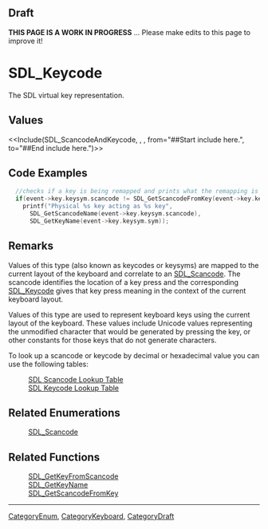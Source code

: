 == Draft ==

'''THIS PAGE IS A WORK IN PROGRESS''' ... Please make edits to this page to improve it!


= SDL_Keycode =
The SDL virtual key representation.


== Values ==
<<Include(SDL_ScancodeAndKeycode, , , from="##Start include here.", to="##End include here.")>>

== Code Examples ==
<syntaxhighlight lang='c++'>
  //checks if a key is being remapped and prints what the remapping is
  if(event->key.keysym.scancode != SDL_GetScancodeFromKey(event->key.keysym.sym))
    printf("Physical %s key acting as %s key",
      SDL_GetScancodeName(event->key.keysym.scancode),
      SDL_GetKeyName(event->key.keysym.sym));
</syntaxhighlight>

== Remarks ==
Values of this type (also known as keycodes or keysyms) are mapped to the current layout of the keyboard and correlate to an [[SDL_Scancode]].  The scancode identifies the location of a key press and the corresponding [[SDL_Keycode]] gives that key press meaning in the context of the current keyboard layout.

Values of this type are used to represent keyboard keys using the current layout of the keyboard.  These values include Unicode values representing the unmodified character that would be generated by pressing the key, or other constants for those keys that do not generate characters.

<!-- Does SDL use a default layout for SDL_Keycode?  Is it platform-specific?  Are other layouts available or do they have to be created by the user/programmer?  Are they automatically detected or manually set?)>> <<Color2(col=blue,text="These are defined in include/SDL_keysym.h and are generally set to the ASCII value associated with the key or whatever SDL_SCANCODE_TO_KEYCODE returns for that key which is the SDL_Scancode with the 30th bit set.">> -->

To look up a scancode or keycode by decimal or hexadecimal value you can use the following tables:
:[[SDLScancodeLookup|SDL Scancode Lookup Table]]
:[[SDLKeycodeLookup|SDL Keycode Lookup Table]]

== Related Enumerations ==
:[[SDL_Scancode]]

== Related Functions ==
:[[SDL_GetKeyFromScancode]]
:[[SDL_GetKeyName]]
:[[SDL_GetScancodeFromKey]]

----
[[CategoryEnum]], [[CategoryKeyboard]], [[CategoryDraft]]
